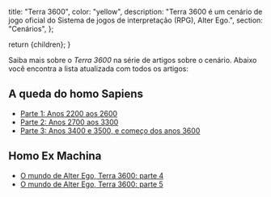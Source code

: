 
  title: "Terra 3600",
  color: "yellow",
  description:
    "Terra 3600 é um cenário de jogo oficial do Sistema de jogos de interpretação (RPG), Alter Ego.",
  section: "Cenários",
};

  return <InternalLayout meta={meta}>{children}</InternalLayout>;
}

Saiba mais sobre o _Terra 3600_ na série de artigos sobre o cenário. Abaixo você encontra a lista atualizada com todos os artigos:

## A queda do homo Sapiens

- [Parte 1: Anos 2200 aos 2600](/artigos/2021/01/o-mundo-de-alter-ego-terra-3600/)
- [Parte 2: Anos 2700 aos 3300](/artigos/2021/01/o-mundo-de-alter-ego-terra-3600-parte-2/)
- [Parte 3: Anos 3400 e 3500, e começo dos anos 3600](/artigos/2021/01/o-mundo-de-alter-ego-terra-3600-parte-3/)

## Homo Ex Machina

- [O mundo de Alter Ego, Terra 3600: parte 4](/artigos/2021/01/o-mundo-de-alter-ego-terra-3600-parte-4/)
- [O mundo de Alter Ego, Terra 3600: parte 5](/artigos/2021/01/o-mundo-de-alter-ego-terra-3600-parte-5/)
